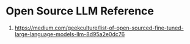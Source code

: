# Open Source LLM Reference

1. https://medium.com/geekculture/list-of-open-sourced-fine-tuned-large-language-models-llm-8d95a2e0dc76
